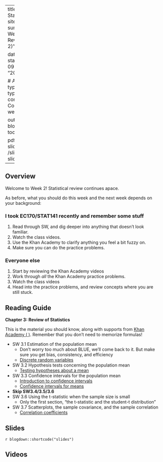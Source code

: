 

---
title: Week 2 - Statistics Review
sitetitle: Week 2
summary: "EC200 - Week 2 Statistics Review (SW Chapter 2)"

date: "2020-09-04"
start_date: "2020-09-07"
end_date: "2020-09-11"

  
  # Academic page type (do not modify).
type: docs
menu:
  content:
    parent: Course content
    weight: 2
    
output:
  blogdown::html_page:
    toc: true

pdf: /slides/ch3-slides.pdf
thumb: /slides/ch3-slides.png



---

## Overview

Welcome to Week 2! Statistical review continues apace. 

As before, what you should do this week and the next week depends on your background:

### I took EC170/STAT141 recently and remember some stuff
1. Read through SW, and dig deeper into anything that doesn't look familiar. 
2. Watch the class videos. 
3. Use the Khan Academy to clarify anything you feel a bit fuzzy on. 
4. Make sure you can do the practice problems. 


### Everyone else
1. Start by reviewing the Khan Academy videos 
2. Work through *all* the Khan Academy practice problems. 
3. Watch the class videos 
4. Head into the practice problems, and review concepts where you are still stuck.


## Reading Guide

**Chapter 3: Review of Statistics**

This is the material you should know,  along with supports from [Khan Academy (<i class="fas fa-tv"> </i>)](https://www.khanacademy.org/math/ap-statistics/). Remember that you don't need to memorize formulas! 



- SW 3.1	Estimation of the population mean 
  - Don’t worry too much about BLUE, we’ll come back to it. But make sure you get bias, consistency, and efficiency
   - [<i class="fas fa-tv"> </i> Discrete random variables](https://www.khanacademy.org/math/ap-statistics/random-variables-ap#discrete-random-variables)
- SW 3.2	Hypothesis tests concerning the population mean
  - [<i class="fas fa-tv"> </i> Testing hypotheses about a mean](https://www.khanacademy.org/math/ap-statistics/tests-significance-ap#one-sample-t-test-mean)

- SW 3.3	Confidence intervals for the population mean
  -  [<i class="fas fa-tv"> </i> Introduction to confidence intervals](https://www.khanacademy.org/math/ap-statistics/estimating-confidence-ap#introduction-confidence-intervals)
   - [<i class="fas fa-tv"> </i> Confidence intervals for means](https://www.khanacademy.org/math/ap-statistics/estimating-confidence-ap#one-sample-t-interval-mean)

- **Skip SW3.4/3.5/3.6**
- SW 3.6	Using the t-statistic when the sample size is small
	- Only the first section, “the t-statistic and the student-t distribution”

- SW 3.7	Scatterplots, the sample covariance, and the sample correlation
  - [<i class="fas fa-tv"> </i> Correlation coefficients](https://www.khanacademy.org/math/ap-statistics/bivariate-data-ap#correlation-coefficient-r)

## Slides

`r blogdown::shortcode("slides")`

## Videos

